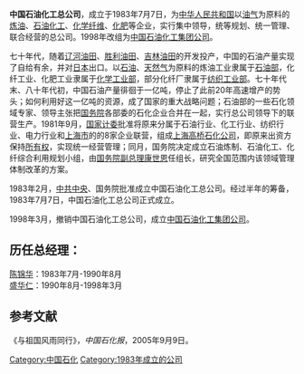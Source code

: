 '''中国石油化工总公司'''，成立于1983年7月7日，为[[中华人民共和国|中华人民共和国]]以[[油气|油气]]为原料的[[炼油|炼油]]、[[石油化工|石油化工]]、[[化学纤维|化学纤维]]、[[化肥|化肥]]等企业，实行集中领导，统等规划、统一管理、联合经营的总公司。1998年改组为[[中国石油化工集团公司|中国石油化工集团公司]]。

七十年代，随着[[辽河油田|辽河油田]]、[[胜利油田|胜利油田]]、[[吉林油田|吉林油田]]的开发投产，中国的石油产量实现了自给有余，并对[[日本|日本]]出口。以[[石油|石油]]、[[天然气|天然气]]为原料的炼油工业隶属于[[石油部|石油部]]，化纤工业、化肥工业隶属于[[化学工业部|化学工业部]]，部分化纤厂隶属于[[纺织工业部|纺织工业部]]。七十年代末、八十年代初，中国石油产量徘徊于一亿吨，停止了此前20年高速增产的势头；如何利用好这一亿吨的资源，成了国家的重大战略问题；石油部的一些石化领域专家、领导主张把[[中华人民共和国国务院|国务院]]各部委的石化企业合并在一起，实行总公司领导下的联营生产。1981年9月，[[国家计委|国家计委]]批准将原来分属于石油行业、化工行业、纺织行业、电力行业和[[上海市|上海市]]的的8家企业联营，组成[[上海高桥石化公司|上海高桥石化公司]]，即原来出资方保持[[所有权|所有权]]，实现统一经营管理；同月，国务院决定成立石油炼制、石油化工、化纤综合利用规划小组，由[[国务院副总理|国务院副总理]][[康世恩|康世恩]]任组长，研究全国范围内该领域管理体制改革的方案。

1983年2月，[[中共中央|中共中央]]、国务院批准成立中国石油化工总公司。经过半年的筹备，1983年7月7日，中国石油化工总公司正式成立。

1998年3月，撤销中国石油化工总公司，成立[[中国石油化工集团公司|中国石油化工集团公司]]。

== 历任总经理： ==
[[陈锦华_(1929年)|陈锦华]]：1983年7月-1990年8月  <br />
[[盛华仁|盛华仁]]：1990年8月-1998年3月

==参考文献==
《与祖国风雨同行》，''中国石化报''，2005年9月9日。

[[Category:中国石化|Category:中国石化]]
[[Category:1983年成立的公司|Category:1983年成立的公司]]